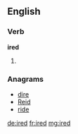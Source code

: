 ==English==

===Verb===
'''ired'''

# {{past of|ire}}

===Anagrams===
* [[dire#English|dire]]
* [[Reid#English|Reid]]
* [[ride#English|ride]]

[[de:ired]]
[[fr:ired]]
[[mg:ired]]